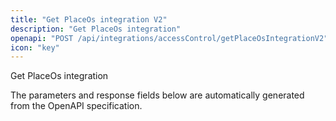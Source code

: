 ```yaml
---
title: "Get PlaceOs integration V2"
description: "Get PlaceOs integration"
openapi: "POST /api/integrations/accessControl/getPlaceOsIntegrationV2"
icon: "key"
---
```


Get PlaceOs integration

<Note>
The parameters and response fields below are automatically generated from the OpenAPI specification.
</Note>
